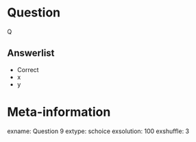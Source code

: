 
Question
========
Q

Answerlist
----------
* Correct
* x
* y


Meta-information
================
exname: Question 9
extype: schoice
exsolution: 100
exshuffle: 3
